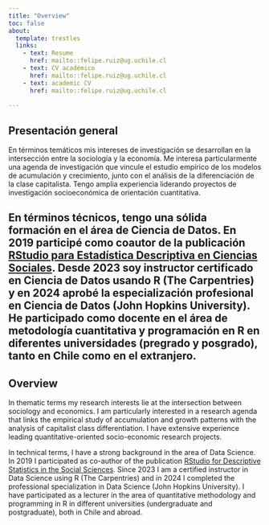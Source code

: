 ```yaml
---
title: "Overview"
toc: false
about:
  template: trestles
  links:
    - text: Resume
      href: mailto::felipe.ruiz@ug.uchile.cl
    - text: CV académico
      href: mailto::felipe.ruiz@ug.uchile.cl
    - text: academic CV
      href: mailto::felipe.ruiz@ug.uchile.cl      
      
---
```


## Presentación general
En términos temáticos mis intereses de investigación se desarrollan en la intersección entre la sociología y la economía. Me interesa particularmente una agenda de investigación que vincule el estudio empírico de los modelos de acumulación y crecimiento, junto con el análisis de la diferenciación de la clase capitalista. Tengo amplia experiencia liderando proyectos de investigación socioeconómica de orientación cuantitativa.

En términos técnicos, tengo una sólida formación en el área de Ciencia de Datos. En 2019 participé como coautor de la publicación [RStudio para Estadística Descriptiva en Ciencias Sociales](https://bookdown.org/gboccardo/manual-ED-UCH/). Desde 2023 soy instructor certificado en Ciencia de Datos usando R (The Carpentries) y en 2024 aprobé la especialización profesional en Ciencia de Datos (John Hopkins University). He participado como docente en el área de metodología cuantitativa y programación en R en diferentes universidades (pregrado y posgrado), tanto en Chile como en el extranjero.
---

## Overview
In thematic terms my research interests lie at the intersection between sociology and economics. I am particularly interested in a research agenda that links the empirical study of accumulation and growth patterns with the analysis of capitalist class differentiation. I have extensive experience leading quantitative-oriented socio-economic research projects.

In technical terms, I have a strong background in the area of Data Science. In 2019 I participated as co-author of the publication [RStudio for Descriptive Statistics in the Social Sciences](https://bookdown.org/gboccardo/manual-ED-UCH/). Since 2023 I am a certified instructor in Data Science using R (The Carpentries) and in 2024 I completed the professional specialization in Data Science (John Hopkins University). I have participated as a lecturer in the area of quantitative methodology and programming in R in different universities (undergraduate and postgraduate), both in Chile and abroad.
